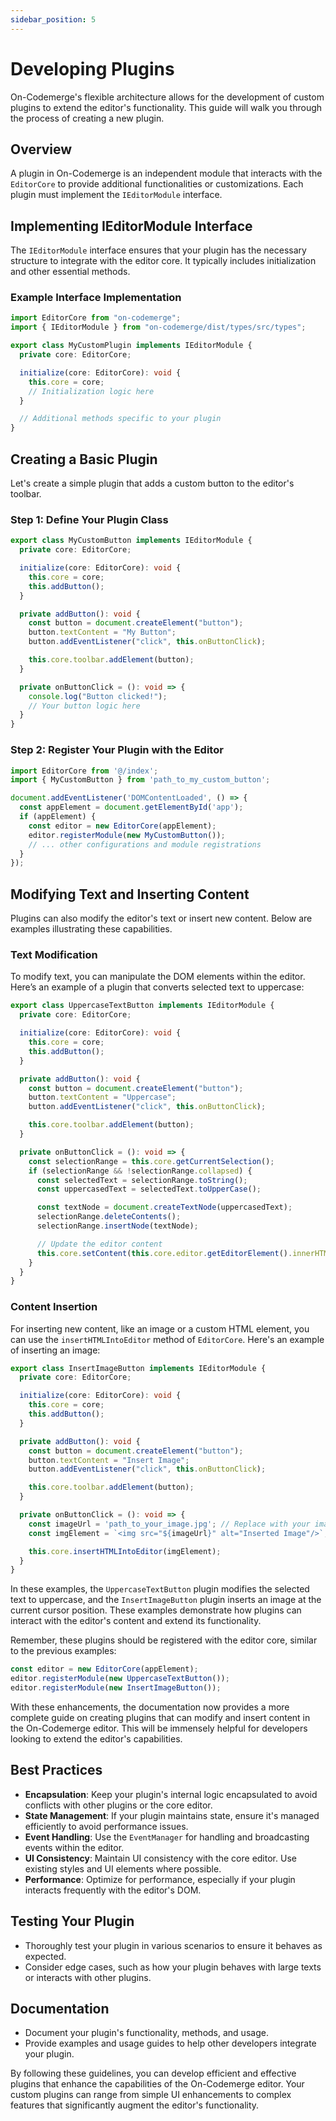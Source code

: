```yaml
---
sidebar_position: 5
---
```


# Developing Plugins

On-Codemerge's flexible architecture allows for the development of custom plugins to extend the editor's functionality. This guide will walk you through the process of creating a new plugin.

## Overview

A plugin in On-Codemerge is an independent module that interacts with the `EditorCore` to provide additional functionalities or customizations. Each plugin must implement the `IEditorModule` interface.

## Implementing IEditorModule Interface

The `IEditorModule` interface ensures that your plugin has the necessary structure to integrate with the editor core. It typically includes initialization and other essential methods.

### Example Interface Implementation

```ts
import EditorCore from "on-codemerge";
import { IEditorModule } from "on-codemerge/dist/types/src/types";

export class MyCustomPlugin implements IEditorModule {
  private core: EditorCore;

  initialize(core: EditorCore): void {
    this.core = core;
    // Initialization logic here
  }

  // Additional methods specific to your plugin
}
```

## Creating a Basic Plugin

Let's create a simple plugin that adds a custom button to the editor's toolbar.

### Step 1: Define Your Plugin Class

```ts
export class MyCustomButton implements IEditorModule {
  private core: EditorCore;

  initialize(core: EditorCore): void {
    this.core = core;
    this.addButton();
  }

  private addButton(): void {
    const button = document.createElement("button");
    button.textContent = "My Button";
    button.addEventListener("click", this.onButtonClick);

    this.core.toolbar.addElement(button);
  }

  private onButtonClick = (): void => {
    console.log("Button clicked!");
    // Your button logic here
  }
}
```

### Step 2: Register Your Plugin with the Editor

```javascript
import EditorCore from '@/index';
import { MyCustomButton } from 'path_to_my_custom_button';

document.addEventListener('DOMContentLoaded', () => {
  const appElement = document.getElementById('app');
  if (appElement) {
    const editor = new EditorCore(appElement);
    editor.registerModule(new MyCustomButton());
    // ... other configurations and module registrations
  }
});
```

## Modifying Text and Inserting Content

Plugins can also modify the editor's text or insert new content. Below are examples illustrating these capabilities.

### Text Modification

To modify text, you can manipulate the DOM elements within the editor. Here’s an example of a plugin that converts selected text to uppercase:

```ts
export class UppercaseTextButton implements IEditorModule {
  private core: EditorCore;

  initialize(core: EditorCore): void {
    this.core = core;
    this.addButton();
  }

  private addButton(): void {
    const button = document.createElement("button");
    button.textContent = "Uppercase";
    button.addEventListener("click", this.onButtonClick);

    this.core.toolbar.addElement(button);
  }

  private onButtonClick = (): void => {
    const selectionRange = this.core.getCurrentSelection();
    if (selectionRange && !selectionRange.collapsed) {
      const selectedText = selectionRange.toString();
      const uppercasedText = selectedText.toUpperCase();

      const textNode = document.createTextNode(uppercasedText);
      selectionRange.deleteContents();
      selectionRange.insertNode(textNode);

      // Update the editor content
      this.core.setContent(this.core.editor.getEditorElement().innerHTML);
    }
  }
}
```

### Content Insertion

For inserting new content, like an image or a custom HTML element, you can use the `insertHTMLIntoEditor` method of `EditorCore`. Here's an example of inserting an image:

```ts
export class InsertImageButton implements IEditorModule {
  private core: EditorCore;

  initialize(core: EditorCore): void {
    this.core = core;
    this.addButton();
  }

  private addButton(): void {
    const button = document.createElement("button");
    button.textContent = "Insert Image";
    button.addEventListener("click", this.onButtonClick);

    this.core.toolbar.addElement(button);
  }

  private onButtonClick = (): void => {
    const imageUrl = 'path_to_your_image.jpg'; // Replace with your image URL
    const imgElement = `<img src="${imageUrl}" alt="Inserted Image"/>`;

    this.core.insertHTMLIntoEditor(imgElement);
  }
}
```

In these examples, the `UppercaseTextButton` plugin modifies the selected text to uppercase, and the `InsertImageButton` plugin inserts an image at the current cursor position. These examples demonstrate how plugins can interact with the editor's content and extend its functionality.

Remember, these plugins should be registered with the editor core, similar to the previous examples:

```ts
const editor = new EditorCore(appElement);
editor.registerModule(new UppercaseTextButton());
editor.registerModule(new InsertImageButton());
```

With these enhancements, the documentation now provides a more complete guide on creating plugins that can modify and insert content in the On-Codemerge editor. This will be immensely helpful for developers looking to extend the editor's capabilities.

## Best Practices

- **Encapsulation**: Keep your plugin's internal logic encapsulated to avoid conflicts with other plugins or the core editor.
- **State Management**: If your plugin maintains state, ensure it's managed efficiently to avoid performance issues.
- **Event Handling**: Use the `EventManager` for handling and broadcasting events within the editor.
- **UI Consistency**: Maintain UI consistency with the core editor. Use existing styles and UI elements where possible.
- **Performance**: Optimize for performance, especially if your plugin interacts frequently with the editor's DOM.

## Testing Your Plugin

- Thoroughly test your plugin in various scenarios to ensure it behaves as expected.
- Consider edge cases, such as how your plugin behaves with large texts or interacts with other plugins.

## Documentation

- Document your plugin's functionality, methods, and usage.
- Provide examples and usage guides to help other developers integrate your plugin.

By following these guidelines, you can develop efficient and effective plugins that enhance the capabilities of the On-Codemerge editor. Your custom plugins can range from simple UI enhancements to complex features that significantly augment the editor's functionality.
